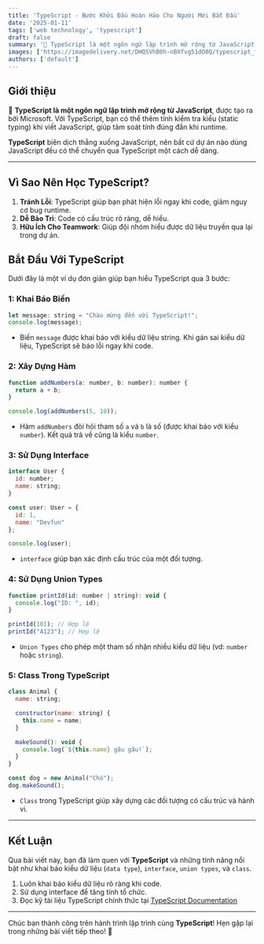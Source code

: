```yaml
---
title: 'TypeScript - Bước Khởi Đầu Hoàn Hảo Cho Người Mới Bắt Đầu'
date: '2025-01-11'
tags: ['web technology', 'typescript']
draft: false
summary: '🚀 TypeScript là một ngôn ngữ lập trình mở rộng từ JavaScript, được tạo ra bởi Microsoft. Với TypeScript, bạn có thể thêm tính kiểm tra kiểu (static typing) khi viết JavaScript, giúp tảm soát tính đúng đắn khi runtime.'
images: ['https://imagedelivery.net/DHQSVhB0h-nBXfvg51dO8Q/typescript_for_beginners_A2B3C4D5.png/public']
authors: ['default']
---
```


## Giới thiệu

🚀 **TypeScript là một ngôn ngữ lập trình mở rộng từ JavaScript**, được tạo ra bởi Microsoft. Với TypeScript, bạn có thể thêm tính kiểm tra kiểu (static typing) khi viết JavaScript, giúp tảm soát tính đúng đắn khi runtime.

**TypeScript** biên dịch thẳng xuống JavaScript, nên bất cứ dự án nào dùng JavaScript đều có thể chuyển qua TypeScript một cách dễ dàng.

---

<TOCInline toc={props.toc} exclude="Introduction" />

## Vì Sao Nên Học TypeScript?

1. **Tránh Lỗi**: TypeScript giúp bạn phát hiện lỗi ngay khi code, giảm nguy cơ bug runtime.
2. **Dễ Bảo Trì**: Code có cấu trúc rõ ràng, dễ hiểu.
3. **Hữu Ích Cho Teamwork**: Giúp đội nhóm hiểu được dữ liệu truyền qua lại trong dự án.

## Bắt Đầu Với TypeScript

Dưới đây là một ví dụ đơn giản giúp bạn hiểu TypeScript qua 3 bước:

### 1: Khai Báo Biến

```javascript
let message: string = "Chào mừng đến với TypeScript!";
console.log(message);
```

* Biến `message` được khai báo với kiểu dữ liệu string. Khi gán sai kiểu dữ liệu, TypeScript sẽ báo lỗi ngay khi code.

### 2: Xây Dựng Hàm

```javascript
function addNumbers(a: number, b: number): number {
  return a + b;
}

console.log(addNumbers(5, 10));
```

* Hàm `addNumbers` đòi hỏi tham số `a` và `b` là số (được khai báo với kiểu `number`). Kết quả trả về cũng là kiểu `number`.

### 3: Sử Dụng Interface

```javascript
interface User {
  id: number;
  name: string;
}

const user: User = {
  id: 1,
  name: "Devfun"
};

console.log(user);
```

* `interface` giúp bạn xác định cấu trúc của một đối tượng.

### 4: Sử Dụng Union Types

```javascript
function printId(id: number | string): void {
  console.log("ID: ", id);
}

printId(101); // Hợp lệ
printId("A123"); // Hợp lệ
```

* `Union Types` cho phép một tham số nhận nhiều kiểu dữ liệu (vd: `number` hoặc `string`).

### 5: Class Trong TypeScript

```javascript
class Animal {
  name: string;

  constructor(name: string) {
    this.name = name;
  }

  makeSound(): void {
    console.log(`${this.name} gâu gâu!`);
  }
}

const dog = new Animal("Chó");
dog.makeSound();
```

* `Class` trong TypeScript giúp xây dựng các đối tượng có cấu trúc và hành vi.

---

## Kết Luận

Qua bài viết này, bạn đã làm quen với **TypeScript** và những tính năng nổi bật như khai báo kiểu dữ liệu (`data type`), `interface`, `union types`, và `class`.

1. Luôn khai báo kiểu dữ liệu rõ ràng khi code.
2. Sử dụng interface để tăng tính tổ chức.
3. Đọc kỹ tài liệu TypeScript chính thức tại [TypeScript Documentation](https://www.typescriptlang.org/)

---

Chúc bạn thành công trên hành trình lập trình cùng **TypeScript**! Hẹn gặp lại trong những bài viết tiếp theo! 🙏
